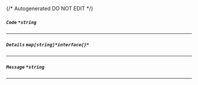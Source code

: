 {/* Autogenerated DO NOT EDIT  */}
##### `Code` *`*string`*

---
##### `Details` *`map[string]*interface{}*`*

---
##### `Message` *`*string`*

---
